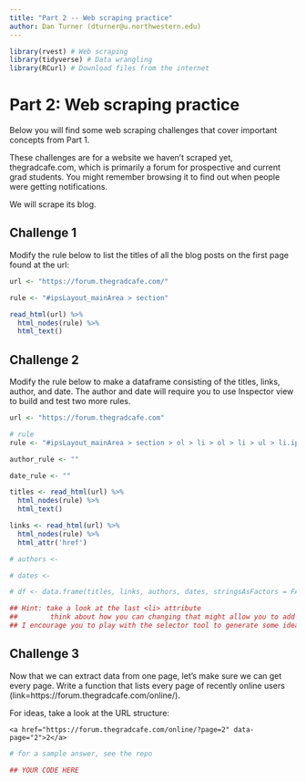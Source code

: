 ```yaml
---
title: "Part 2 -- Web scraping practice"
author: Dan Turner (dturner@u.northwestern.edu)
---
```


```r
library(rvest) # Web scraping
library(tidyverse) # Data wrangling
library(RCurl) # Download files from the internet

```

# Part 2: Web scraping practice

Below you will find some web scraping challenges that cover important concepts from Part 1.

These challenges are for a website we haven't scraped yet, thegradcafe.com, which is primarily a forum for prospective and current grad students. You might remember browsing it to find out when people were getting notifications.

We will scrape its blog.



## Challenge 1
Modify the rule below to list the titles of all the blog posts on the first page found at the url:

```r

url <- "https://forum.thegradcafe.com/"

rule <- "#ipsLayout_mainArea > section"

read_html(url) %>% 
  html_nodes(rule) %>%
  html_text()

```



## Challenge 2
Modify the rule below to make a dataframe consisting of the titles, links, author, and date. The author and date will require you to use Inspector view to build and test two more rules.

```r

url <- "https://forum.thegradcafe.com"

# rule
rule <- "#ipsLayout_mainArea > section > ol > li > ol > li > ul > li.ipsDataItem_lastPoster__title > a"

author_rule <- ""

date_rule <- ""

titles <- read_html(url) %>% 
  html_nodes(rule) %>%
  html_text()

links <- read_html(url) %>% 
  html_nodes(rule) %>%
  html_attr('href')

# authors <- 

# dates <- 

# df <- data.frame(titles, links, authors, dates, stringsAsFactors = FALSE)

## Hint: take a look at the last <li> attribute
##        think about how you can changing that might allow you to add to the final <a> attribute to specify either date or time.
## I encourage you to play with the selector tool to generate some ideas or alternative solutions!

```



## Challenge 3
Now that we can extract data from one page, let's make sure we can get every page.
Write a function that lists every page of recently online users (link=https://forum.thegradcafe.com/online/).

For ideas, take a look at the URL structure:

```
<a href="https://forum.thegradcafe.com/online/?page=2" data-page="2">2</a>
```

```r
# for a sample answer, see the repo

## YOUR CODE HERE

```
